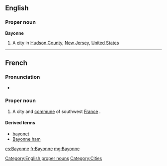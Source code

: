 ==English==

===Proper noun===
{{wikipedia}}
'''Bayonne'''

# A [[city]] in [[Hudson County]], [[New Jersey]], [[United States]]

[[Category:English proper nouns]]

----

==French==

===Pronunciation===
* {{audio|Fr-Paris--Bayonne.ogg|Audio (Paris)}}

===Proper noun===
{{fr-proper noun}}

# A city and [[commune]] of southwest [[France]] .

====Derived terms====
* [[bayonet]]
* [[Bayonne ham]]

[[Category:Cities]]

[[es:Bayonne]]
[[fr:Bayonne]]
[[mg:Bayonne]]